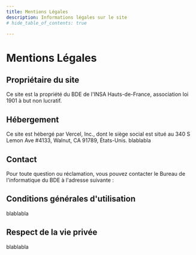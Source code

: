 ```yaml
---
title: Mentions Légales
description: Informations légales sur le site
# hide_table_of_contents: true

---
```


# Mentions Légales

## Propriétaire du site

Ce site est la propriété du BDE de l'INSA Hauts-de-France, association loi 1901 à but non lucratif.

## Hébergement

Ce site est hébergé par Vercel, Inc., dont le siège social est situé au 340 S Lemon Ave #4133, Walnut, CA 91789, États-Unis. blablabla

## Contact

Pour toute question ou réclamation, vous pouvez contacter le Bureau de l'informatique du BDE à l'adresse suivante : 

## Conditions générales d'utilisation

blablabla

## Respect de la vie privée

blablabla

